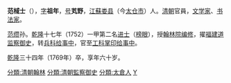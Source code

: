 {{Unreferenced|time=2021-12-24T00:46:57+00:00}}
'''范棫士'''（{{bd|1710年||1769年|catIdx=Fan范}}），[[表字|字]]'''祖年'''，[[号|号]]'''芄野'''，[[江蘇|江蘇]][[娄县|娄县]]（今[[太仓市|太仓市]]）人。[[清朝|清朝]]官員，[[文学家|文学家]]、[[书法家|书法家]]。

[[范缵|范缵]]孙。[[乾隆|乾隆]]十七年（1752）一甲第二名[[进士|进士]]（[[榜眼|榜眼]]），授[[翰林院编修|翰林院编修]]，擢[[福建道|福建道]][[监察御史|监察御史]]，转[[兵科|兵科]][[给事中|给事中]]，官至[[工科|工科]][[掌印给事中|掌印给事中]]。

[[乾隆|乾隆]]三十四年（1769年）卒，享年六十岁。

{{乾隆十七年壬申恩科殿試金榜}}
{{DEFAULTSORT:Fan范}}
[[分類:清朝翰林|分類:清朝翰林]]
[[分類:清朝監察御史|分類:清朝監察御史]]
[[分類:太倉人|分類:太倉人]]
[[分類:范姓|Y]]
{{清朝人物小作品}}